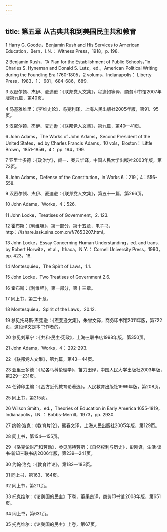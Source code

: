```yaml
---
---
---
```

title: 第五章 从古典共和到美国民主共和教育
---




1 Harry G. Goode，Benjamin Rush and His Services to American Education，Bern，I.N.： Witness Press，1918，p. 198.

2 Benjamin Rush，“A Plan for the Establishment of Public Schools，”in Charles S. Hyneman and Donald S. Lutz，ed.，American Political Writing during the Founding Era 1760-1805，2 volums，Indianapolis： Liberty Press，1983，1： 681，684-686，689.

3 汉密尔顿、杰伊、麦迪逊：《联邦党人文集》，程逢如等译，商务印书馆2007年版第九篇，第40页。

4 马基雅维里：《李维史论》，冯克利译，上海人民出版社2005年版，第91、95页。

5 汉密尔顿、杰伊、麦迪逊：《联邦党人文集》，第九篇，第40—41页。

6 John Adams，The Works of John Adams，Second President of the United States，ed.by Charles Francis Adams，10 vols，Boston： Little Brown，1851-1856，4： pp. 194，199.

7 亚里士多德：《政治学》，颜一、秦典华译，中国人民大学出版社2003年版，第73页。

8 John Adams，Defense of the Constitution，in Works 6：219；4：556-558.

9 汉密尔顿、杰伊、麦迪逊：《联邦党人文集》，第五十一篇，第266页。

10 John Adams，Works，4：526.

11 John Locke，Treatises of Government，2. 123.

12 霍布斯：《利维坦》，第一部分，第十五章，电子书，http：//ishare.iask.sina.com.cn/f/7653207.html。

13 John Locke，Essay Concerning Human Understanding，ed. and trans. by Robert Horwitz，et al.，Ithaca，N.Y.： Cornell University Press，1990，pp. 423，18.

14 Montesquieu，The Spirit of Laws，1.1.

15 John Locke，Two Treatises of Government 2.6.

16 霍布斯：《利维坦》，第一部分，第十三章。

17 同上书，第三十章。

18 Montesquieu，Spirit of the Laws，20.12.

19 参见托马斯·杰斐逊：《杰斐逊文集》，朱曾文译，商务印书馆2011年版，第722页，这段译文是本书作者的。

20 参见刘军宁：《共和·民主·宪政》，上海三联书店1998年版，第350页。

21 John Adams，Works，4： 292-293.

22 《联邦党人文集》，第九篇，第43—44页。

23 亚里士多德：《尼各马科伦理学》，苗力田译，中国人民大学出版社2003年版，第229—231页。

24 任钟印主编：《西方近代教育论著选》，人民教育出版社1999年版，第208页。

25 同上书，第215页。

26 Wilson Smith，ed.，Theories of Education in Early America 1655-1819，Indianapolis，I.N.： Bobbs-Merrill，1973，pp. 2930.

27 约翰·洛克：《教育片论》，熊春文译，上海人民出版社2005年版，第129页。

28 同上书，第154—155页。

29 《洛克论财产和劳动》，参见施特劳斯：《自然权利与历史》，彭刚译，生活·读书·新知三联书店2006年版，第239—241页。

30 约翰·洛克：《教育片论》，第182—183页。

31 同上书，第163、164页。

32 同上书，第211页。

33 托克维尔：《论美国的民主》下卷，董果良译，商务印书馆2008年版，第651页。

34 同上书，第631页。

35 托克维尔：《论美国的民主》上卷，第67页。